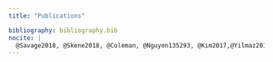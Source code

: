 ```yaml
---
title: "Publications"

bibliography: bibliography.bib
nocite: | 
  @Savage2018, @Skene2018, @Coleman, @Nguyen135293, @Kim2017,@Yilmaz2017, @Xia2017,@Bryois2017, @Bryois2014,@Gutierrez-Arcelus2015, @Villanueva2014, @Gutierrez-Arcelus2013, @Kilpinen2013,  @Hens2011
---
```

